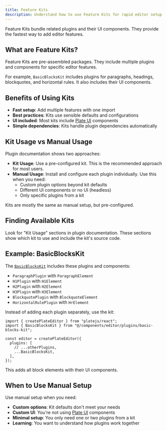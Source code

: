 ```yaml
---
title: Feature Kits
description: Understand how to use Feature Kits for rapid editor setup with pre-configured plugins and UI components.
---
```


Feature Kits bundle related plugins and their UI components. They provide the fastest way to add editor features.

## What are Feature Kits?

Feature Kits are pre-assembled packages. They include multiple plugins and components for specific editor features.

For example, `BasicBlocksKit` includes plugins for paragraphs, headings, blockquotes, and horizontal rules. It also includes their UI components.

## Benefits of Using Kits

- **Fast setup**: Add multiple features with one import
- **Best practices**: Kits use sensible defaults and configurations
- **UI included**: Most kits include [Plate UI](/docs/installation/plate-ui) components
- **Simple dependencies**: Kits handle plugin dependencies automatically

## Kit Usage vs Manual Usage

Plugin documentation shows two approaches:

- **Kit Usage**: Use a pre-configured kit. This is the recommended approach for most users.
- **Manual Usage**: Install and configure each plugin individually. Use this when you need:
  - Custom plugin options beyond kit defaults
  - Different UI components or no UI (headless)
  - Only specific plugins from a kit

Kits are mostly the same as manual setup, but pre-configured.

## Finding Available Kits

Look for "Kit Usage" sections in plugin documentation. These sections show which kit to use and include the kit's source code.

## Example: BasicBlocksKit

The [`BasicBlocksKit`](/docs/basic-blocks#installation) includes these plugins and components:

- `ParagraphPlugin` with `ParagraphElement`
- `H1Plugin` with `H1Element`
- `H2Plugin` with `H2Element`
- `H3Plugin` with `H3Element`
- `BlockquotePlugin` with `BlockquoteElement`
- `HorizontalRulePlugin` with `HrElement`

Instead of adding each plugin separately, use the kit:

```tsx
import { createPlateEditor } from "platejs/react";
import { BasicBlocksKit } from "@/components/editor/plugins/basic-blocks-kit";

const editor = createPlateEditor({
  plugins: [
    // ...otherPlugins,
    ...BasicBlocksKit,
  ],
});
```

This adds all block elements with their UI components.

## When to Use Manual Setup

Use manual setup when you need:

- **Custom options**: Kit defaults don't meet your needs
- **Custom UI**: You're not using [Plate UI](/docs/installation/plate-ui) components
- **Minimal setup**: You only need one or two plugins from a kit
- **Learning**: You want to understand how plugins work together

